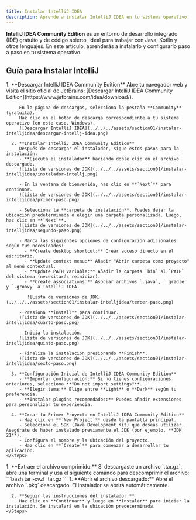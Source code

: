 ```yaml
---
title: Instalar IntelliJ IDEA
description: Aprende a instalar IntelliJ IDEA en tu sistema operativo.
---
```



**IntelliJ IDEA Community Edition** es un entorno de desarrollo integrado (IDE) gratuito y de código abierto, ideal para trabajar con Java, Kotlin y otros lenguajes. En este artículo, aprenderás a instalarlo y configurarlo paso a paso en tu sistema operativo.

## Guía para Instalar IntelliJ

<Tabs>
  <TabItem label="Windows" icon="seti:windows">
    <Steps>
      1. **Descargar IntelliJ IDEA Community Edition**  
         Abre tu navegador web y visita el sitio oficial de JetBrains:  
         [Descargar IntelliJ IDEA Community Edition](https://www.jetbrains.com/idea/download/).  

         En la página de descargas, selecciona la pestaña **Community** (gratuita).  
         Haz clic en el botón de descarga correspondiente a tu sistema operativo (en este caso, Windows).  
         ![Descargar IntelliJ IDEA](../../../assets/section01/instalar-intelljidea/descargar-intellj-idea.png)

      2. **Instalar IntelliJ IDEA Community Edition**  
         Después de descargar el instalador, sigue estos pasos para la instalación:  
         - **Ejecuta el instalador** haciendo doble clic en el archivo descargado.  
         ![Lista de versiones de JDK](../../../assets/section01/instalar-intelljidea/instalador-intellj.png)

         - En la ventana de bienvenida, haz clic en **`Next`** para continuar.  
         ![Lista de versiones de JDK](../../../assets/section01/instalar-intelljidea/primer-paso.png)

         - Selecciona la **carpeta de instalación**. Puedes dejar la ubicación predeterminada o elegir una carpeta personalizada. Luego, haz clic en **`Next`**.  
         ![Lista de versiones de JDK](../../../assets/section01/instalar-intelljidea/segundo-paso.png)

         - Marca las siguientes opciones de configuración adicionales según tus necesidades:  
           - **Create desktop shortcut:** Crear acceso directo en el escritorio.  
           - **Update context menu:** Añadir "Abrir carpeta como proyecto" al menú contextual.  
           - **Update PATH variable:** Añadir la carpeta `bin` al `PATH` del sistema (necesitarás reiniciar).  
           - **Create associations:** Asociar archivos `.java`, `.gradle` y `.groovy` a IntelliJ IDEA.  

            ![Lista de versiones de JDK](../../../assets/section01/instalar-intelljidea/tercer-paso.png)

         - Presiona **install** para continuar.
         ![Lista de versiones de JDK](../../../assets/section01/instalar-intelljidea/cuarto-paso.png)

         - Inicia la instalación.
         ![Lista de versiones de JDK](../../../assets/section01/instalar-intelljidea/quinto-paso.png)

         - Finaliza la instalación presionando **Finish**.
         ![Lista de versiones de JDK](../../../assets/section01/instalar-intelljidea/sexto-paso.png)

      3. **Configuración Inicial de IntelliJ IDEA Community Edition**  
         - **Importar configuración:** Si no tienes configuraciones anteriores, selecciona **"Do not import settings"**.  
         - **Elegir tema:** Elige entre **Light** o **Dark** según tu preferencia.  
         - **Instalar plugins recomendados:** Puedes añadir extensiones para personalizar tu experiencia.

      4. **Crear tu Primer Proyecto en IntelliJ IDEA Community Edition**  
         - Haz clic en **`New Project`** desde la pantalla principal.  
         - Selecciona el SDK (Java Development Kit) que deseas utilizar. Asegúrate de haber instalado previamente el JDK (por ejemplo, **JDK 21**).  
         - Configura el nombre y la ubicación del proyecto.  
         - Haz clic en **`Create`** para comenzar a desarrollar tu aplicación.  
    </Steps>
  </TabItem>

  <TabItem label="Linux" icon="linux">
    <Steps>
      1. **Extraer el archivo comprimido:**  
         Si descargaste un archivo `.tar.gz`, abre una terminal y usa el siguiente comando para descomprimir el archivo:  
         ```bash
         tar -xvzf <nombre-del-archivo>.tar.gz
         ```
    </Steps>
  </TabItem>

  <TabItem label="macOS" icon="apple">
    <Steps>
      1. **Abrir el archivo descargado:**  
         Abre el archivo `.pkg` descargado. El instalador se abrirá automáticamente.

      2. **Seguir las instrucciones del instalador:**  
         Haz clic en **Continuar** y luego en **Instalar** para iniciar la instalación. Se instalará en la ubicación predeterminada.
    </Steps>
  </TabItem>
</Tabs>
